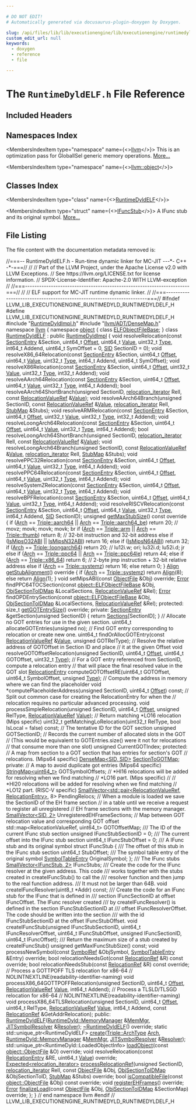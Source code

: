 ```yaml
---

# DO NOT EDIT!
# Automatically generated via docusaurus-plugin-doxygen by Doxygen.

slug: /api/files/lib/lib/executionengine/lib/executionengine/runtimedyld/runtimedyldelf-h
custom_edit_url: null
keywords:
  - doxygen
  - reference
  - file

---
```





# The `RuntimeDyldELF.h` File Reference

<DoxygenPage pluginConfig={pluginConfig}>



## Included Headers

<IncludesList>
<IncludesListItem
  filePath="RuntimeDyldImpl.h"
  permalink="/docs/api/files/lib/lib/executionengine/lib/executionengine/runtimedyld/runtimedyldimpl-h"
  isLocal="true" />
<IncludesListItem
  filePath="llvm/ADT/DenseMap.h"
  permalink="/docs/api/files/include/include/llvm/include/llvm/adt/densemap-h"
  isLocal="true" />
</IncludesList>

## Namespaces Index

<MembersIndex>

<MembersIndexItem
  type="namespace"
  name={<><a href="/docs/api/namespaces/llvm">llvm</a></>}>
This is an optimization pass for GlobalISel generic memory operations. <a href="/docs/api/namespaces/llvm/#details">More...</a>
</MembersIndexItem>

<MembersIndexItem
  type="namespace"
  name={<><a href="/docs/api/namespaces/llvm/object">llvm::object</a></>}>
</MembersIndexItem>

</MembersIndex>

## Classes Index

<MembersIndex>

<MembersIndexItem
  type="class"
  name={<><a href="/docs/api/classes/llvm/runtimedyldelf">RuntimeDyldELF</a></>}>
</MembersIndexItem>

<MembersIndexItem
  type="struct"
  name={<><a href="/docs/api/structs/llvm/runtimedyldelf/ifuncstub">IFuncStub</a></>}>
A IFunc stub and its original symbol. <a href="/docs/api/structs/llvm/runtimedyldelf/ifuncstub/#details">More...</a>
</MembersIndexItem>

</MembersIndex>


## File Listing

The file content with the documentation metadata removed is:

<ProgramListing>

<Link id="l00001" /><CodeLine lineNumber="1"><Highlight kind="comment">//===-- RuntimeDyldELF.h - Run-time dynamic linker for MC-JIT ---&#42;- C++ -&#42;-===//</Highlight><Highlight kind="normal"></Highlight></CodeLine>
<Link id="l00002" /><CodeLine lineNumber="2"><Highlight kind="normal"></Highlight><Highlight kind="comment">//</Highlight><Highlight kind="normal"></Highlight></CodeLine>
<Link id="l00003" /><CodeLine lineNumber="3"><Highlight kind="normal"></Highlight><Highlight kind="comment">// Part of the LLVM Project, under the Apache License v2.0 with LLVM Exceptions.</Highlight><Highlight kind="normal"></Highlight></CodeLine>
<Link id="l00004" /><CodeLine lineNumber="4"><Highlight kind="normal"></Highlight><Highlight kind="comment">// See https://llvm.org/LICENSE.txt for license information.</Highlight><Highlight kind="normal"></Highlight></CodeLine>
<Link id="l00005" /><CodeLine lineNumber="5"><Highlight kind="normal"></Highlight><Highlight kind="comment">// SPDX-License-Identifier: Apache-2.0 WITH LLVM-exception</Highlight><Highlight kind="normal"></Highlight></CodeLine>
<Link id="l00006" /><CodeLine lineNumber="6"><Highlight kind="normal"></Highlight><Highlight kind="comment">//</Highlight><Highlight kind="normal"></Highlight></CodeLine>
<Link id="l00007" /><CodeLine lineNumber="7"><Highlight kind="normal"></Highlight><Highlight kind="comment">//===----------------------------------------------------------------------===//</Highlight><Highlight kind="normal"></Highlight></CodeLine>
<Link id="l00008" /><CodeLine lineNumber="8"><Highlight kind="normal"></Highlight><Highlight kind="comment">//</Highlight><Highlight kind="normal"></Highlight></CodeLine>
<Link id="l00009" /><CodeLine lineNumber="9"><Highlight kind="normal"></Highlight><Highlight kind="comment">// ELF support for MC-JIT runtime dynamic linker.</Highlight><Highlight kind="normal"></Highlight></CodeLine>
<Link id="l00010" /><CodeLine lineNumber="10"><Highlight kind="normal"></Highlight><Highlight kind="comment">//</Highlight><Highlight kind="normal"></Highlight></CodeLine>
<Link id="l00011" /><CodeLine lineNumber="11"><Highlight kind="normal"></Highlight><Highlight kind="comment">//===----------------------------------------------------------------------===//</Highlight><Highlight kind="normal"></Highlight></CodeLine>
<Link id="l00012" /><CodeLine lineNumber="12"><Highlight kind="normal"></Highlight></CodeLine>
<Link id="l00013" /><CodeLine lineNumber="13"><Highlight kind="normal"></Highlight><Highlight kind="preprocessor">#ifndef LLVM&#95;LIB&#95;EXECUTIONENGINE&#95;RUNTIMEDYLD&#95;RUNTIMEDYLDELF&#95;H</Highlight><Highlight kind="normal"></Highlight></CodeLine>
<Link id="l00014" /><CodeLine lineNumber="14"><Highlight kind="normal"></Highlight><Highlight kind="preprocessor">#define LLVM&#95;LIB&#95;EXECUTIONENGINE&#95;RUNTIMEDYLD&#95;RUNTIMEDYLDELF&#95;H</Highlight><Highlight kind="normal"></Highlight></CodeLine>
<Link id="l00015" /><CodeLine lineNumber="15"><Highlight kind="normal"></Highlight></CodeLine>
<Link id="l00016" /><CodeLine lineNumber="16"><Highlight kind="normal"></Highlight><Highlight kind="preprocessor">#include &quot;<a href="/docs/api/files/lib/lib/executionengine/lib/executionengine/runtimedyld/runtimedyldimpl-h">RuntimeDyldImpl.h</a>&quot;</Highlight><Highlight kind="normal"></Highlight></CodeLine>
<Link id="l00017" /><CodeLine lineNumber="17"><Highlight kind="normal"></Highlight><Highlight kind="preprocessor">#include &quot;<a href="/docs/api/files/include/include/llvm/include/llvm/adt/densemap-h">llvm/ADT/DenseMap.h</a>&quot;</Highlight><Highlight kind="normal"></Highlight></CodeLine>
<Link id="l00018" /><CodeLine lineNumber="18"><Highlight kind="normal"></Highlight></CodeLine>
<Link id="l00019" /><CodeLine lineNumber="19"><Highlight kind="normal"></Highlight><Highlight kind="keyword">namespace </Highlight><Highlight kind="normal"><a href="/docs/api/namespaces/llvm">llvm</a> &#123;</Highlight></CodeLine>
<Link id="l00020" /><CodeLine lineNumber="20"><Highlight kind="normal"></Highlight><Highlight kind="keyword">namespace </Highlight><Highlight kind="normal"><a href="/docs/api/namespaces/llvm/object">object</a> &#123;</Highlight></CodeLine>
<Link id="l00021" /><CodeLine lineNumber="21"><Highlight kind="normal"></Highlight><Highlight kind="keyword">class </Highlight><Highlight kind="normal"><a href="/docs/api/classes/llvm/object/elfobjectfilebase">ELFObjectFileBase</a>;</Highlight></CodeLine>
<Link id="l00022" /><CodeLine lineNumber="22"><Highlight kind="normal">&#125;</Highlight></CodeLine>
<Link id="l00023" /><CodeLine lineNumber="23"><Highlight kind="normal"></Highlight></CodeLine>
<Link id="l00024" /><CodeLine lineNumber="24" lineLink="/docs/api/classes/llvm/runtimedyldelf"><Highlight kind="normal"></Highlight><Highlight kind="keyword">class </Highlight><Highlight kind="normal"><a href="/docs/api/classes/llvm/runtimedyldelf/#acff5ec4cbde9c943ffd383afdf1e0bb1">RuntimeDyldELF</a> : </Highlight><Highlight kind="keyword">public</Highlight><Highlight kind="normal"> <a href="/docs/api/classes/llvm/runtimedyldimpl/#a369fb04a71a831101a7bdfa873cb33d0">RuntimeDyldImpl</a> &#123;</Highlight></CodeLine>
<Link id="l00025" /><CodeLine lineNumber="25"><Highlight kind="normal"></Highlight></CodeLine>
<Link id="l00026" /><CodeLine lineNumber="26"><Highlight kind="normal">  </Highlight><Highlight kind="keywordtype">void</Highlight><Highlight kind="normal"> resolveRelocation(</Highlight><Highlight kind="keyword">const</Highlight><Highlight kind="normal"> <a href="/docs/api/classes/llvm/sectionentry">SectionEntry</a> &amp;Section, uint64&#95;t <a href="/docs/api/namespaces/llvm/#a05f5b9a11bdcc5feba62899f95dcf878a3134224cba2545bc57954d3b072aebb4">Offset</a>,</Highlight></CodeLine>
<Link id="l00027" /><CodeLine lineNumber="27"><Highlight kind="normal">                         uint64&#95;t <a href="/docs/api/classes/llvm/value">Value</a>, uint32&#95;t <a href="/docs/api/classes/llvm/type">Type</a>, int64&#95;t Addend,</Highlight></CodeLine>
<Link id="l00028" /><CodeLine lineNumber="28"><Highlight kind="normal">                         uint64&#95;t SymOffset = 0, <a href="/docs/api/classes/llvm/runtimedyldimpl/#a8ad6e355243eab1c1a3993f9bda8b2d1">SID</a> SectionID = 0);</Highlight></CodeLine>
<Link id="l00029" /><CodeLine lineNumber="29"><Highlight kind="normal"></Highlight></CodeLine>
<Link id="l00030" /><CodeLine lineNumber="30"><Highlight kind="normal">  </Highlight><Highlight kind="keywordtype">void</Highlight><Highlight kind="normal"> resolveX86&#95;64Relocation(</Highlight><Highlight kind="keyword">const</Highlight><Highlight kind="normal"> <a href="/docs/api/classes/llvm/sectionentry">SectionEntry</a> &amp;Section, uint64&#95;t <a href="/docs/api/namespaces/llvm/#a05f5b9a11bdcc5feba62899f95dcf878a3134224cba2545bc57954d3b072aebb4">Offset</a>,</Highlight></CodeLine>
<Link id="l00031" /><CodeLine lineNumber="31"><Highlight kind="normal">                               uint64&#95;t <a href="/docs/api/classes/llvm/value">Value</a>, uint32&#95;t <a href="/docs/api/classes/llvm/type">Type</a>, int64&#95;t Addend,</Highlight></CodeLine>
<Link id="l00032" /><CodeLine lineNumber="32"><Highlight kind="normal">                               uint64&#95;t SymOffset);</Highlight></CodeLine>
<Link id="l00033" /><CodeLine lineNumber="33"><Highlight kind="normal"></Highlight></CodeLine>
<Link id="l00034" /><CodeLine lineNumber="34"><Highlight kind="normal">  </Highlight><Highlight kind="keywordtype">void</Highlight><Highlight kind="normal"> resolveX86Relocation(</Highlight><Highlight kind="keyword">const</Highlight><Highlight kind="normal"> <a href="/docs/api/classes/llvm/sectionentry">SectionEntry</a> &amp;Section, uint64&#95;t <a href="/docs/api/namespaces/llvm/#a05f5b9a11bdcc5feba62899f95dcf878a3134224cba2545bc57954d3b072aebb4">Offset</a>,</Highlight></CodeLine>
<Link id="l00035" /><CodeLine lineNumber="35"><Highlight kind="normal">                            uint32&#95;t <a href="/docs/api/classes/llvm/value">Value</a>, uint32&#95;t <a href="/docs/api/classes/llvm/type">Type</a>, int32&#95;t Addend);</Highlight></CodeLine>
<Link id="l00036" /><CodeLine lineNumber="36"><Highlight kind="normal"></Highlight></CodeLine>
<Link id="l00037" /><CodeLine lineNumber="37"><Highlight kind="normal">  </Highlight><Highlight kind="keywordtype">void</Highlight><Highlight kind="normal"> resolveAArch64Relocation(</Highlight><Highlight kind="keyword">const</Highlight><Highlight kind="normal"> <a href="/docs/api/classes/llvm/sectionentry">SectionEntry</a> &amp;Section, uint64&#95;t <a href="/docs/api/namespaces/llvm/#a05f5b9a11bdcc5feba62899f95dcf878a3134224cba2545bc57954d3b072aebb4">Offset</a>,</Highlight></CodeLine>
<Link id="l00038" /><CodeLine lineNumber="38"><Highlight kind="normal">                                uint64&#95;t <a href="/docs/api/classes/llvm/value">Value</a>, uint32&#95;t <a href="/docs/api/classes/llvm/type">Type</a>, int64&#95;t Addend);</Highlight></CodeLine>
<Link id="l00039" /><CodeLine lineNumber="39"><Highlight kind="normal"></Highlight></CodeLine>
<Link id="l00040" /><CodeLine lineNumber="40"><Highlight kind="normal">  </Highlight><Highlight kind="keywordtype">bool</Highlight><Highlight kind="normal"> resolveAArch64ShortBranch(</Highlight><Highlight kind="keywordtype">unsigned</Highlight><Highlight kind="normal"> SectionID, <a href="/docs/api/namespaces/llvm/object/#acc360db994cbcc482937196bf406df98">relocation&#95;iterator</a> RelI,</Highlight></CodeLine>
<Link id="l00041" /><CodeLine lineNumber="41"><Highlight kind="normal">                                 </Highlight><Highlight kind="keyword">const</Highlight><Highlight kind="normal"> <a href="/docs/api/classes/llvm/relocationvalueref">RelocationValueRef</a> &amp;<a href="/docs/api/classes/llvm/value">Value</a>);</Highlight></CodeLine>
<Link id="l00042" /><CodeLine lineNumber="42"><Highlight kind="normal"></Highlight></CodeLine>
<Link id="l00043" /><CodeLine lineNumber="43"><Highlight kind="normal">  </Highlight><Highlight kind="keywordtype">void</Highlight><Highlight kind="normal"> resolveAArch64Branch(</Highlight><Highlight kind="keywordtype">unsigned</Highlight><Highlight kind="normal"> SectionID, </Highlight><Highlight kind="keyword">const</Highlight><Highlight kind="normal"> <a href="/docs/api/classes/llvm/relocationvalueref">RelocationValueRef</a> &amp;<a href="/docs/api/classes/llvm/value">Value</a>,</Highlight></CodeLine>
<Link id="l00044" /><CodeLine lineNumber="44"><Highlight kind="normal">                            <a href="/docs/api/namespaces/llvm/object/#acc360db994cbcc482937196bf406df98">relocation&#95;iterator</a> RelI, <a href="/docs/api/classes/llvm/runtimedyldimpl/#a45d3097b94f4f98303ae36e6c6b7eee6">StubMap</a> &amp;Stubs);</Highlight></CodeLine>
<Link id="l00045" /><CodeLine lineNumber="45"><Highlight kind="normal"></Highlight></CodeLine>
<Link id="l00046" /><CodeLine lineNumber="46"><Highlight kind="normal">  </Highlight><Highlight kind="keywordtype">void</Highlight><Highlight kind="normal"> resolveARMRelocation(</Highlight><Highlight kind="keyword">const</Highlight><Highlight kind="normal"> <a href="/docs/api/classes/llvm/sectionentry">SectionEntry</a> &amp;Section, uint64&#95;t <a href="/docs/api/namespaces/llvm/#a05f5b9a11bdcc5feba62899f95dcf878a3134224cba2545bc57954d3b072aebb4">Offset</a>,</Highlight></CodeLine>
<Link id="l00047" /><CodeLine lineNumber="47"><Highlight kind="normal">                            uint32&#95;t <a href="/docs/api/classes/llvm/value">Value</a>, uint32&#95;t <a href="/docs/api/classes/llvm/type">Type</a>, int32&#95;t Addend);</Highlight></CodeLine>
<Link id="l00048" /><CodeLine lineNumber="48"><Highlight kind="normal"></Highlight></CodeLine>
<Link id="l00049" /><CodeLine lineNumber="49"><Highlight kind="normal">  </Highlight><Highlight kind="keywordtype">void</Highlight><Highlight kind="normal"> resolveLoongArch64Relocation(</Highlight><Highlight kind="keyword">const</Highlight><Highlight kind="normal"> <a href="/docs/api/classes/llvm/sectionentry">SectionEntry</a> &amp;Section,</Highlight></CodeLine>
<Link id="l00050" /><CodeLine lineNumber="50"><Highlight kind="normal">                                    uint64&#95;t <a href="/docs/api/namespaces/llvm/#a05f5b9a11bdcc5feba62899f95dcf878a3134224cba2545bc57954d3b072aebb4">Offset</a>, uint64&#95;t <a href="/docs/api/classes/llvm/value">Value</a>,</Highlight></CodeLine>
<Link id="l00051" /><CodeLine lineNumber="51"><Highlight kind="normal">                                    uint32&#95;t <a href="/docs/api/classes/llvm/type">Type</a>, int64&#95;t Addend);</Highlight></CodeLine>
<Link id="l00052" /><CodeLine lineNumber="52"><Highlight kind="normal"></Highlight></CodeLine>
<Link id="l00053" /><CodeLine lineNumber="53"><Highlight kind="normal">  </Highlight><Highlight kind="keywordtype">bool</Highlight><Highlight kind="normal"> resolveLoongArch64ShortBranch(</Highlight><Highlight kind="keywordtype">unsigned</Highlight><Highlight kind="normal"> SectionID,</Highlight></CodeLine>
<Link id="l00054" /><CodeLine lineNumber="54"><Highlight kind="normal">                                     <a href="/docs/api/namespaces/llvm/object/#acc360db994cbcc482937196bf406df98">relocation&#95;iterator</a> RelI,</Highlight></CodeLine>
<Link id="l00055" /><CodeLine lineNumber="55"><Highlight kind="normal">                                     </Highlight><Highlight kind="keyword">const</Highlight><Highlight kind="normal"> <a href="/docs/api/classes/llvm/relocationvalueref">RelocationValueRef</a> &amp;<a href="/docs/api/classes/llvm/value">Value</a>);</Highlight></CodeLine>
<Link id="l00056" /><CodeLine lineNumber="56"><Highlight kind="normal"></Highlight></CodeLine>
<Link id="l00057" /><CodeLine lineNumber="57"><Highlight kind="normal">  </Highlight><Highlight kind="keywordtype">void</Highlight><Highlight kind="normal"> resolveLoongArch64Branch(</Highlight><Highlight kind="keywordtype">unsigned</Highlight><Highlight kind="normal"> SectionID,</Highlight></CodeLine>
<Link id="l00058" /><CodeLine lineNumber="58"><Highlight kind="normal">                                </Highlight><Highlight kind="keyword">const</Highlight><Highlight kind="normal"> <a href="/docs/api/classes/llvm/relocationvalueref">RelocationValueRef</a> &amp;<a href="/docs/api/classes/llvm/value">Value</a>,</Highlight></CodeLine>
<Link id="l00059" /><CodeLine lineNumber="59"><Highlight kind="normal">                                <a href="/docs/api/namespaces/llvm/object/#acc360db994cbcc482937196bf406df98">relocation&#95;iterator</a> RelI, <a href="/docs/api/classes/llvm/runtimedyldimpl/#a45d3097b94f4f98303ae36e6c6b7eee6">StubMap</a> &amp;Stubs);</Highlight></CodeLine>
<Link id="l00060" /><CodeLine lineNumber="60"><Highlight kind="normal"></Highlight></CodeLine>
<Link id="l00061" /><CodeLine lineNumber="61"><Highlight kind="normal">  </Highlight><Highlight kind="keywordtype">void</Highlight><Highlight kind="normal"> resolvePPC32Relocation(</Highlight><Highlight kind="keyword">const</Highlight><Highlight kind="normal"> <a href="/docs/api/classes/llvm/sectionentry">SectionEntry</a> &amp;Section, uint64&#95;t <a href="/docs/api/namespaces/llvm/#a05f5b9a11bdcc5feba62899f95dcf878a3134224cba2545bc57954d3b072aebb4">Offset</a>,</Highlight></CodeLine>
<Link id="l00062" /><CodeLine lineNumber="62"><Highlight kind="normal">                              uint64&#95;t <a href="/docs/api/classes/llvm/value">Value</a>, uint32&#95;t <a href="/docs/api/classes/llvm/type">Type</a>, int64&#95;t Addend);</Highlight></CodeLine>
<Link id="l00063" /><CodeLine lineNumber="63"><Highlight kind="normal"></Highlight></CodeLine>
<Link id="l00064" /><CodeLine lineNumber="64"><Highlight kind="normal">  </Highlight><Highlight kind="keywordtype">void</Highlight><Highlight kind="normal"> resolvePPC64Relocation(</Highlight><Highlight kind="keyword">const</Highlight><Highlight kind="normal"> <a href="/docs/api/classes/llvm/sectionentry">SectionEntry</a> &amp;Section, uint64&#95;t <a href="/docs/api/namespaces/llvm/#a05f5b9a11bdcc5feba62899f95dcf878a3134224cba2545bc57954d3b072aebb4">Offset</a>,</Highlight></CodeLine>
<Link id="l00065" /><CodeLine lineNumber="65"><Highlight kind="normal">                              uint64&#95;t <a href="/docs/api/classes/llvm/value">Value</a>, uint32&#95;t <a href="/docs/api/classes/llvm/type">Type</a>, int64&#95;t Addend);</Highlight></CodeLine>
<Link id="l00066" /><CodeLine lineNumber="66"><Highlight kind="normal"></Highlight></CodeLine>
<Link id="l00067" /><CodeLine lineNumber="67"><Highlight kind="normal">  </Highlight><Highlight kind="keywordtype">void</Highlight><Highlight kind="normal"> resolveSystemZRelocation(</Highlight><Highlight kind="keyword">const</Highlight><Highlight kind="normal"> <a href="/docs/api/classes/llvm/sectionentry">SectionEntry</a> &amp;Section, uint64&#95;t <a href="/docs/api/namespaces/llvm/#a05f5b9a11bdcc5feba62899f95dcf878a3134224cba2545bc57954d3b072aebb4">Offset</a>,</Highlight></CodeLine>
<Link id="l00068" /><CodeLine lineNumber="68"><Highlight kind="normal">                                uint64&#95;t <a href="/docs/api/classes/llvm/value">Value</a>, uint32&#95;t <a href="/docs/api/classes/llvm/type">Type</a>, int64&#95;t Addend);</Highlight></CodeLine>
<Link id="l00069" /><CodeLine lineNumber="69"><Highlight kind="normal"></Highlight></CodeLine>
<Link id="l00070" /><CodeLine lineNumber="70"><Highlight kind="normal">  </Highlight><Highlight kind="keywordtype">void</Highlight><Highlight kind="normal"> resolveBPFRelocation(</Highlight><Highlight kind="keyword">const</Highlight><Highlight kind="normal"> <a href="/docs/api/classes/llvm/sectionentry">SectionEntry</a> &amp;Section, uint64&#95;t <a href="/docs/api/namespaces/llvm/#a05f5b9a11bdcc5feba62899f95dcf878a3134224cba2545bc57954d3b072aebb4">Offset</a>,</Highlight></CodeLine>
<Link id="l00071" /><CodeLine lineNumber="71"><Highlight kind="normal">                            uint64&#95;t <a href="/docs/api/classes/llvm/value">Value</a>, uint32&#95;t <a href="/docs/api/classes/llvm/type">Type</a>, int64&#95;t Addend);</Highlight></CodeLine>
<Link id="l00072" /><CodeLine lineNumber="72"><Highlight kind="normal"></Highlight></CodeLine>
<Link id="l00073" /><CodeLine lineNumber="73"><Highlight kind="normal">  </Highlight><Highlight kind="keywordtype">void</Highlight><Highlight kind="normal"> resolveRISCVRelocation(</Highlight><Highlight kind="keyword">const</Highlight><Highlight kind="normal"> <a href="/docs/api/classes/llvm/sectionentry">SectionEntry</a> &amp;Section, uint64&#95;t <a href="/docs/api/namespaces/llvm/#a05f5b9a11bdcc5feba62899f95dcf878a3134224cba2545bc57954d3b072aebb4">Offset</a>,</Highlight></CodeLine>
<Link id="l00074" /><CodeLine lineNumber="74"><Highlight kind="normal">                              uint64&#95;t <a href="/docs/api/classes/llvm/value">Value</a>, uint32&#95;t <a href="/docs/api/classes/llvm/type">Type</a>, int64&#95;t Addend,</Highlight></CodeLine>
<Link id="l00075" /><CodeLine lineNumber="75"><Highlight kind="normal">                              <a href="/docs/api/classes/llvm/runtimedyldimpl/#a8ad6e355243eab1c1a3993f9bda8b2d1">SID</a> SectionID);</Highlight></CodeLine>
<Link id="l00076" /><CodeLine lineNumber="76"><Highlight kind="normal"></Highlight></CodeLine>
<Link id="l00077" /><CodeLine lineNumber="77"><Highlight kind="normal">  </Highlight><Highlight kind="keywordtype">unsigned</Highlight><Highlight kind="normal"> <a href="/docs/api/classes/llvm/runtimedyldimpl/#ae7343d4154aa28a8bc872b1de1e40df4">getMaxStubSize</a>()</Highlight><Highlight kind="keyword"> const override </Highlight><Highlight kind="normal">&#123;</Highlight></CodeLine>
<Link id="l00078" /><CodeLine lineNumber="78"><Highlight kind="normal">    </Highlight><Highlight kind="keywordflow">if</Highlight><Highlight kind="normal"> (<a href="/docs/api/classes/llvm/runtimedyldimpl/#aab98755e5bcb6af82707f749aab3c474">Arch</a> == <a href="/docs/api/classes/llvm/triple/#a547abd13f7a3c063aa72c8192a868154aee7bfdb86a0614afb9b44615e3e652d3">Triple::aarch64</a> || <a href="/docs/api/classes/llvm/runtimedyldimpl/#aab98755e5bcb6af82707f749aab3c474">Arch</a> == <a href="/docs/api/classes/llvm/triple/#a547abd13f7a3c063aa72c8192a868154a6d5df0cfd7a0b0c0854555554396efd9">Triple::aarch64&#95;be</a>)</Highlight></CodeLine>
<Link id="l00079" /><CodeLine lineNumber="79"><Highlight kind="normal">      </Highlight><Highlight kind="keywordflow">return</Highlight><Highlight kind="normal"> 20; </Highlight><Highlight kind="comment">// movz; movk; movk; movk; br</Highlight><Highlight kind="normal"></Highlight></CodeLine>
<Link id="l00080" /><CodeLine lineNumber="80"><Highlight kind="normal">    </Highlight><Highlight kind="keywordflow">if</Highlight><Highlight kind="normal"> (<a href="/docs/api/classes/llvm/runtimedyldimpl/#aab98755e5bcb6af82707f749aab3c474">Arch</a> == <a href="/docs/api/classes/llvm/triple/#a547abd13f7a3c063aa72c8192a868154a8b312a985e2504366d24a2200faf37ff">Triple::arm</a> || <a href="/docs/api/classes/llvm/runtimedyldimpl/#aab98755e5bcb6af82707f749aab3c474">Arch</a> == <a href="/docs/api/classes/llvm/triple/#a547abd13f7a3c063aa72c8192a868154ab456eadbc2378864e9aa9e2a545a1e65">Triple::thumb</a>)</Highlight></CodeLine>
<Link id="l00081" /><CodeLine lineNumber="81"><Highlight kind="normal">      </Highlight><Highlight kind="keywordflow">return</Highlight><Highlight kind="normal"> 8; </Highlight><Highlight kind="comment">// 32-bit instruction and 32-bit address</Highlight><Highlight kind="normal"></Highlight></CodeLine>
<Link id="l00082" /><CodeLine lineNumber="82"><Highlight kind="normal">    </Highlight><Highlight kind="keywordflow">else</Highlight><Highlight kind="normal"> </Highlight><Highlight kind="keywordflow">if</Highlight><Highlight kind="normal"> (<a href="/docs/api/classes/llvm/runtimedyldimpl/#aa431374d08ab68077b4ba96efe411c72">IsMipsO32ABI</a> || <a href="/docs/api/classes/llvm/runtimedyldimpl/#a940c75979815d8de459e2791701e4853">IsMipsN32ABI</a>)</Highlight></CodeLine>
<Link id="l00083" /><CodeLine lineNumber="83"><Highlight kind="normal">      </Highlight><Highlight kind="keywordflow">return</Highlight><Highlight kind="normal"> 16;</Highlight></CodeLine>
<Link id="l00084" /><CodeLine lineNumber="84"><Highlight kind="normal">    </Highlight><Highlight kind="keywordflow">else</Highlight><Highlight kind="normal"> </Highlight><Highlight kind="keywordflow">if</Highlight><Highlight kind="normal"> (<a href="/docs/api/classes/llvm/runtimedyldimpl/#a3cd00aae21297a0a228ef733b6b47ba4">IsMipsN64ABI</a>)</Highlight></CodeLine>
<Link id="l00085" /><CodeLine lineNumber="85"><Highlight kind="normal">      </Highlight><Highlight kind="keywordflow">return</Highlight><Highlight kind="normal"> 32;</Highlight></CodeLine>
<Link id="l00086" /><CodeLine lineNumber="86"><Highlight kind="normal">    </Highlight><Highlight kind="keywordflow">if</Highlight><Highlight kind="normal"> (<a href="/docs/api/classes/llvm/runtimedyldimpl/#aab98755e5bcb6af82707f749aab3c474">Arch</a> == <a href="/docs/api/classes/llvm/triple/#a547abd13f7a3c063aa72c8192a868154a7e69e3edde4260406241be26e08fbd7c">Triple::loongarch64</a>)</Highlight></CodeLine>
<Link id="l00087" /><CodeLine lineNumber="87"><Highlight kind="normal">      </Highlight><Highlight kind="keywordflow">return</Highlight><Highlight kind="normal"> 20; </Highlight><Highlight kind="comment">// lu12i.w; ori; lu32i.d; lu52i.d; jr</Highlight><Highlight kind="normal"></Highlight></CodeLine>
<Link id="l00088" /><CodeLine lineNumber="88"><Highlight kind="normal">    </Highlight><Highlight kind="keywordflow">else</Highlight><Highlight kind="normal"> </Highlight><Highlight kind="keywordflow">if</Highlight><Highlight kind="normal"> (<a href="/docs/api/classes/llvm/runtimedyldimpl/#aab98755e5bcb6af82707f749aab3c474">Arch</a> == <a href="/docs/api/classes/llvm/triple/#a547abd13f7a3c063aa72c8192a868154aab15cb6de66f724829436a3466411993">Triple::ppc64</a> || <a href="/docs/api/classes/llvm/runtimedyldimpl/#aab98755e5bcb6af82707f749aab3c474">Arch</a> == <a href="/docs/api/classes/llvm/triple/#a547abd13f7a3c063aa72c8192a868154a4c6fec6469969e44d4af328ef7782c46">Triple::ppc64le</a>)</Highlight></CodeLine>
<Link id="l00089" /><CodeLine lineNumber="89"><Highlight kind="normal">      </Highlight><Highlight kind="keywordflow">return</Highlight><Highlight kind="normal"> 44;</Highlight></CodeLine>
<Link id="l00090" /><CodeLine lineNumber="90"><Highlight kind="normal">    </Highlight><Highlight kind="keywordflow">else</Highlight><Highlight kind="normal"> </Highlight><Highlight kind="keywordflow">if</Highlight><Highlight kind="normal"> (<a href="/docs/api/classes/llvm/runtimedyldimpl/#aab98755e5bcb6af82707f749aab3c474">Arch</a> == <a href="/docs/api/classes/llvm/triple/#a547abd13f7a3c063aa72c8192a868154a13d8ce5e71051718a537277c6a594062">Triple::x86&#95;64</a>)</Highlight></CodeLine>
<Link id="l00091" /><CodeLine lineNumber="91"><Highlight kind="normal">      </Highlight><Highlight kind="keywordflow">return</Highlight><Highlight kind="normal"> 6; </Highlight><Highlight kind="comment">// 2-byte jmp instruction + 32-bit relative address</Highlight><Highlight kind="normal"></Highlight></CodeLine>
<Link id="l00092" /><CodeLine lineNumber="92"><Highlight kind="normal">    </Highlight><Highlight kind="keywordflow">else</Highlight><Highlight kind="normal"> </Highlight><Highlight kind="keywordflow">if</Highlight><Highlight kind="normal"> (<a href="/docs/api/classes/llvm/runtimedyldimpl/#aab98755e5bcb6af82707f749aab3c474">Arch</a> == <a href="/docs/api/classes/llvm/triple/#a547abd13f7a3c063aa72c8192a868154af0a491fddfa0a73d2b9074b587ca337f">Triple::systemz</a>)</Highlight></CodeLine>
<Link id="l00093" /><CodeLine lineNumber="93"><Highlight kind="normal">      </Highlight><Highlight kind="keywordflow">return</Highlight><Highlight kind="normal"> 16;</Highlight></CodeLine>
<Link id="l00094" /><CodeLine lineNumber="94"><Highlight kind="normal">    </Highlight><Highlight kind="keywordflow">else</Highlight><Highlight kind="normal"></Highlight></CodeLine>
<Link id="l00095" /><CodeLine lineNumber="95"><Highlight kind="normal">      </Highlight><Highlight kind="keywordflow">return</Highlight><Highlight kind="normal"> 0;</Highlight></CodeLine>
<Link id="l00096" /><CodeLine lineNumber="96"><Highlight kind="normal">  &#125;</Highlight></CodeLine>
<Link id="l00097" /><CodeLine lineNumber="97"><Highlight kind="normal"></Highlight></CodeLine>
<Link id="l00098" /><CodeLine lineNumber="98"><Highlight kind="normal">  <a href="/docs/api/structs/llvm/align">Align</a> <a href="/docs/api/classes/llvm/runtimedyldimpl/#a267138a4cf518ebb229b7c0d59629b66">getStubAlignment</a>()</Highlight><Highlight kind="keyword"> override </Highlight><Highlight kind="normal">&#123;</Highlight></CodeLine>
<Link id="l00099" /><CodeLine lineNumber="99"><Highlight kind="normal">    </Highlight><Highlight kind="keywordflow">if</Highlight><Highlight kind="normal"> (<a href="/docs/api/classes/llvm/runtimedyldimpl/#aab98755e5bcb6af82707f749aab3c474">Arch</a> == <a href="/docs/api/classes/llvm/triple/#a547abd13f7a3c063aa72c8192a868154af0a491fddfa0a73d2b9074b587ca337f">Triple::systemz</a>)</Highlight></CodeLine>
<Link id="l00100" /><CodeLine lineNumber="100"><Highlight kind="normal">      </Highlight><Highlight kind="keywordflow">return</Highlight><Highlight kind="normal"> <a href="/docs/api/structs/llvm/align">Align</a>(8);</Highlight></CodeLine>
<Link id="l00101" /><CodeLine lineNumber="101"><Highlight kind="normal">    </Highlight><Highlight kind="keywordflow">else</Highlight><Highlight kind="normal"></Highlight></CodeLine>
<Link id="l00102" /><CodeLine lineNumber="102"><Highlight kind="normal">      </Highlight><Highlight kind="keywordflow">return</Highlight><Highlight kind="normal"> <a href="/docs/api/structs/llvm/align">Align</a>(1);</Highlight></CodeLine>
<Link id="l00103" /><CodeLine lineNumber="103"><Highlight kind="normal">  &#125;</Highlight></CodeLine>
<Link id="l00104" /><CodeLine lineNumber="104"><Highlight kind="normal"></Highlight></CodeLine>
<Link id="l00105" /><CodeLine lineNumber="105"><Highlight kind="normal">  </Highlight><Highlight kind="keywordtype">void</Highlight><Highlight kind="normal"> setMipsABI(</Highlight><Highlight kind="keyword">const</Highlight><Highlight kind="normal"> <a href="/docs/api/classes/llvm/object/objectfile">ObjectFile</a> &amp;Obj) </Highlight><Highlight kind="keyword">override</Highlight><Highlight kind="normal">;</Highlight></CodeLine>
<Link id="l00106" /><CodeLine lineNumber="106"><Highlight kind="normal"></Highlight></CodeLine>
<Link id="l00107" /><CodeLine lineNumber="107"><Highlight kind="normal">  <a href="/docs/api/classes/llvm/error">Error</a> findPPC64TOCSection(</Highlight><Highlight kind="keyword">const</Highlight><Highlight kind="normal"> <a href="/docs/api/classes/llvm/object/elfobjectfilebase">object::ELFObjectFileBase</a> &amp;Obj,</Highlight></CodeLine>
<Link id="l00108" /><CodeLine lineNumber="108"><Highlight kind="normal">                            <a href="/docs/api/classes/llvm/runtimedyldimpl/#a22b1a24bb422a0f0896dd84dff7933e2">ObjSectionToIDMap</a> &amp;LocalSections,</Highlight></CodeLine>
<Link id="l00109" /><CodeLine lineNumber="109"><Highlight kind="normal">                            <a href="/docs/api/classes/llvm/relocationvalueref">RelocationValueRef</a> &amp;Rel);</Highlight></CodeLine>
<Link id="l00110" /><CodeLine lineNumber="110"><Highlight kind="normal">  <a href="/docs/api/classes/llvm/error">Error</a> findOPDEntrySection(</Highlight><Highlight kind="keyword">const</Highlight><Highlight kind="normal"> <a href="/docs/api/classes/llvm/object/elfobjectfilebase">object::ELFObjectFileBase</a> &amp;Obj,</Highlight></CodeLine>
<Link id="l00111" /><CodeLine lineNumber="111"><Highlight kind="normal">                            <a href="/docs/api/classes/llvm/runtimedyldimpl/#a22b1a24bb422a0f0896dd84dff7933e2">ObjSectionToIDMap</a> &amp;LocalSections,</Highlight></CodeLine>
<Link id="l00112" /><CodeLine lineNumber="112"><Highlight kind="normal">                            <a href="/docs/api/classes/llvm/relocationvalueref">RelocationValueRef</a> &amp;Rel);</Highlight></CodeLine>
<Link id="l00113" /><CodeLine lineNumber="113"><Highlight kind="normal"></Highlight></CodeLine>
<Link id="l00114" /><CodeLine lineNumber="114"><Highlight kind="normal"></Highlight><Highlight kind="keyword">protected</Highlight><Highlight kind="normal">:</Highlight></CodeLine>
<Link id="l00115" /><CodeLine lineNumber="115"><Highlight kind="normal">  </Highlight><Highlight kind="keywordtype">size&#95;t</Highlight><Highlight kind="normal"> <a href="/docs/api/classes/llvm/runtimedyldelf/#a1881f42b5c49ba8ed8d1056ee2ff90d8">getGOTEntrySize</a>() </Highlight><Highlight kind="keyword">override</Highlight><Highlight kind="normal">;</Highlight></CodeLine>
<Link id="l00116" /><CodeLine lineNumber="116"><Highlight kind="normal"></Highlight></CodeLine>
<Link id="l00117" /><CodeLine lineNumber="117"><Highlight kind="normal"></Highlight><Highlight kind="keyword">private</Highlight><Highlight kind="normal">:</Highlight></CodeLine>
<Link id="l00118" /><CodeLine lineNumber="118"><Highlight kind="normal">  <a href="/docs/api/classes/llvm/sectionentry">SectionEntry</a> &amp;getSection(</Highlight><Highlight kind="keywordtype">unsigned</Highlight><Highlight kind="normal"> SectionID) &#123; </Highlight><Highlight kind="keywordflow">return</Highlight><Highlight kind="normal"> <a href="/docs/api/classes/llvm/runtimedyldimpl/#afce88102ca208741b470edac5342c4b3">Sections</a>&#91;SectionID&#93;; &#125;</Highlight></CodeLine>
<Link id="l00119" /><CodeLine lineNumber="119"><Highlight kind="normal"></Highlight></CodeLine>
<Link id="l00120" /><CodeLine lineNumber="120"><Highlight kind="normal">  </Highlight><Highlight kind="comment">// Allocate no GOT entries for use in the given section.</Highlight><Highlight kind="normal"></Highlight></CodeLine>
<Link id="l00121" /><CodeLine lineNumber="121"><Highlight kind="normal">  uint64&#95;t allocateGOTEntries(</Highlight><Highlight kind="keywordtype">unsigned</Highlight><Highlight kind="normal"> no);</Highlight></CodeLine>
<Link id="l00122" /><CodeLine lineNumber="122"><Highlight kind="normal"></Highlight></CodeLine>
<Link id="l00123" /><CodeLine lineNumber="123"><Highlight kind="normal">  </Highlight><Highlight kind="comment">// Find GOT entry corresponding to relocation or create new one.</Highlight><Highlight kind="normal"></Highlight></CodeLine>
<Link id="l00124" /><CodeLine lineNumber="124"><Highlight kind="normal">  uint64&#95;t findOrAllocGOTEntry(</Highlight><Highlight kind="keyword">const</Highlight><Highlight kind="normal"> <a href="/docs/api/classes/llvm/relocationvalueref">RelocationValueRef</a> &amp;<a href="/docs/api/classes/llvm/value">Value</a>,</Highlight></CodeLine>
<Link id="l00125" /><CodeLine lineNumber="125"><Highlight kind="normal">                               </Highlight><Highlight kind="keywordtype">unsigned</Highlight><Highlight kind="normal"> GOTRelType);</Highlight></CodeLine>
<Link id="l00126" /><CodeLine lineNumber="126"><Highlight kind="normal"></Highlight></CodeLine>
<Link id="l00127" /><CodeLine lineNumber="127"><Highlight kind="normal">  </Highlight><Highlight kind="comment">// Resolve the relative address of GOTOffset in Section ID and place</Highlight><Highlight kind="normal"></Highlight></CodeLine>
<Link id="l00128" /><CodeLine lineNumber="128"><Highlight kind="normal">  </Highlight><Highlight kind="comment">// it at the given Offset</Highlight><Highlight kind="normal"></Highlight></CodeLine>
<Link id="l00129" /><CodeLine lineNumber="129"><Highlight kind="normal">  </Highlight><Highlight kind="keywordtype">void</Highlight><Highlight kind="normal"> resolveGOTOffsetRelocation(</Highlight><Highlight kind="keywordtype">unsigned</Highlight><Highlight kind="normal"> SectionID, uint64&#95;t <a href="/docs/api/namespaces/llvm/#a05f5b9a11bdcc5feba62899f95dcf878a3134224cba2545bc57954d3b072aebb4">Offset</a>,</Highlight></CodeLine>
<Link id="l00130" /><CodeLine lineNumber="130"><Highlight kind="normal">                                  uint64&#95;t GOTOffset, uint32&#95;t <a href="/docs/api/classes/llvm/type">Type</a>);</Highlight></CodeLine>
<Link id="l00131" /><CodeLine lineNumber="131"><Highlight kind="normal"></Highlight></CodeLine>
<Link id="l00132" /><CodeLine lineNumber="132"><Highlight kind="normal">  </Highlight><Highlight kind="comment">// For a GOT entry referenced from SectionID, compute a relocation entry</Highlight><Highlight kind="normal"></Highlight></CodeLine>
<Link id="l00133" /><CodeLine lineNumber="133"><Highlight kind="normal">  </Highlight><Highlight kind="comment">// that will place the final resolved value in the GOT slot</Highlight><Highlight kind="normal"></Highlight></CodeLine>
<Link id="l00134" /><CodeLine lineNumber="134"><Highlight kind="normal">  <a href="/docs/api/classes/llvm/relocationentry">RelocationEntry</a> computeGOTOffsetRE(uint64&#95;t GOTOffset, uint64&#95;t SymbolOffset,</Highlight></CodeLine>
<Link id="l00135" /><CodeLine lineNumber="135"><Highlight kind="normal">                                     </Highlight><Highlight kind="keywordtype">unsigned</Highlight><Highlight kind="normal"> <a href="/docs/api/classes/llvm/type">Type</a>);</Highlight></CodeLine>
<Link id="l00136" /><CodeLine lineNumber="136"><Highlight kind="normal"></Highlight></CodeLine>
<Link id="l00137" /><CodeLine lineNumber="137"><Highlight kind="normal">  </Highlight><Highlight kind="comment">// Compute the address in memory where we can find the placeholder</Highlight><Highlight kind="normal"></Highlight></CodeLine>
<Link id="l00138" /><CodeLine lineNumber="138"><Highlight kind="normal">  </Highlight><Highlight kind="keywordtype">void</Highlight><Highlight kind="normal"> &#42;computePlaceholderAddress(</Highlight><Highlight kind="keywordtype">unsigned</Highlight><Highlight kind="normal"> SectionID, uint64&#95;t <a href="/docs/api/namespaces/llvm/#a05f5b9a11bdcc5feba62899f95dcf878a3134224cba2545bc57954d3b072aebb4">Offset</a>) </Highlight><Highlight kind="keyword">const</Highlight><Highlight kind="normal">;</Highlight></CodeLine>
<Link id="l00139" /><CodeLine lineNumber="139"><Highlight kind="normal"></Highlight></CodeLine>
<Link id="l00140" /><CodeLine lineNumber="140"><Highlight kind="normal">  </Highlight><Highlight kind="comment">// Split out common case for creating the RelocationEntry for when the</Highlight><Highlight kind="normal"></Highlight></CodeLine>
<Link id="l00141" /><CodeLine lineNumber="141"><Highlight kind="normal">  </Highlight><Highlight kind="comment">// relocation requires no particular advanced processing.</Highlight><Highlight kind="normal"></Highlight></CodeLine>
<Link id="l00142" /><CodeLine lineNumber="142"><Highlight kind="normal">  </Highlight><Highlight kind="keywordtype">void</Highlight><Highlight kind="normal"> processSimpleRelocation(</Highlight><Highlight kind="keywordtype">unsigned</Highlight><Highlight kind="normal"> SectionID, uint64&#95;t <a href="/docs/api/namespaces/llvm/#a05f5b9a11bdcc5feba62899f95dcf878a3134224cba2545bc57954d3b072aebb4">Offset</a>, </Highlight><Highlight kind="keywordtype">unsigned</Highlight><Highlight kind="normal"> RelType, <a href="/docs/api/classes/llvm/relocationvalueref">RelocationValueRef</a> <a href="/docs/api/classes/llvm/value">Value</a>);</Highlight></CodeLine>
<Link id="l00143" /><CodeLine lineNumber="143"><Highlight kind="normal"></Highlight></CodeLine>
<Link id="l00144" /><CodeLine lineNumber="144"><Highlight kind="normal">  </Highlight><Highlight kind="comment">// Return matching &#42;LO16 relocation (Mips specific)</Highlight><Highlight kind="normal"></Highlight></CodeLine>
<Link id="l00145" /><CodeLine lineNumber="145"><Highlight kind="normal">  uint32&#95;t getMatchingLoRelocation(uint32&#95;t RelType,</Highlight></CodeLine>
<Link id="l00146" /><CodeLine lineNumber="146"><Highlight kind="normal">                                   </Highlight><Highlight kind="keywordtype">bool</Highlight><Highlight kind="normal"> IsLocal = </Highlight><Highlight kind="keyword">false</Highlight><Highlight kind="normal">) </Highlight><Highlight kind="keyword">const</Highlight><Highlight kind="normal">;</Highlight></CodeLine>
<Link id="l00147" /><CodeLine lineNumber="147"><Highlight kind="normal"></Highlight></CodeLine>
<Link id="l00148" /><CodeLine lineNumber="148"><Highlight kind="normal">  </Highlight><Highlight kind="comment">// The tentative ID for the GOT section</Highlight><Highlight kind="normal"></Highlight></CodeLine>
<Link id="l00149" /><CodeLine lineNumber="149"><Highlight kind="normal">  </Highlight><Highlight kind="keywordtype">unsigned</Highlight><Highlight kind="normal"> GOTSectionID;</Highlight></CodeLine>
<Link id="l00150" /><CodeLine lineNumber="150"><Highlight kind="normal"></Highlight></CodeLine>
<Link id="l00151" /><CodeLine lineNumber="151"><Highlight kind="normal">  </Highlight><Highlight kind="comment">// Records the current number of allocated slots in the GOT</Highlight><Highlight kind="normal"></Highlight></CodeLine>
<Link id="l00152" /><CodeLine lineNumber="152"><Highlight kind="normal">  </Highlight><Highlight kind="comment">// (This would be equivalent to GOTEntries.size() were it not for relocations</Highlight><Highlight kind="normal"></Highlight></CodeLine>
<Link id="l00153" /><CodeLine lineNumber="153"><Highlight kind="normal">  </Highlight><Highlight kind="comment">// that consume more than one slot)</Highlight><Highlight kind="normal"></Highlight></CodeLine>
<Link id="l00154" /><CodeLine lineNumber="154"><Highlight kind="normal">  </Highlight><Highlight kind="keywordtype">unsigned</Highlight><Highlight kind="normal"> CurrentGOTIndex;</Highlight></CodeLine>
<Link id="l00155" /><CodeLine lineNumber="155"><Highlight kind="normal"></Highlight></CodeLine>
<Link id="l00156" /><CodeLine lineNumber="156"><Highlight kind="normal"></Highlight><Highlight kind="keyword">protected</Highlight><Highlight kind="normal">:</Highlight></CodeLine>
<Link id="l00157" /><CodeLine lineNumber="157"><Highlight kind="normal">  </Highlight><Highlight kind="comment">// A map from section to a GOT section that has entries for section&#39;s GOT</Highlight><Highlight kind="normal"></Highlight></CodeLine>
<Link id="l00158" /><CodeLine lineNumber="158"><Highlight kind="normal">  </Highlight><Highlight kind="comment">// relocations. (Mips64 specific)</Highlight><Highlight kind="normal"></Highlight></CodeLine>
<Link id="l00159" /><CodeLine lineNumber="159" lineLink="/docs/api/classes/llvm/runtimedyldelf/#a3bcf96d2eb6e594a4602399e60b8eddb"><Highlight kind="normal">  <a href="/docs/api/classes/llvm/densemap">DenseMap&lt;SID, SID&gt;</a> <a href="/docs/api/classes/llvm/runtimedyldelf/#a3bcf96d2eb6e594a4602399e60b8eddb">SectionToGOTMap</a>;</Highlight></CodeLine>
<Link id="l00160" /><CodeLine lineNumber="160"><Highlight kind="normal"></Highlight></CodeLine>
<Link id="l00161" /><CodeLine lineNumber="161"><Highlight kind="normal"></Highlight><Highlight kind="keyword">private</Highlight><Highlight kind="normal">:</Highlight></CodeLine>
<Link id="l00162" /><CodeLine lineNumber="162"><Highlight kind="normal">  </Highlight><Highlight kind="comment">// A map to avoid duplicate got entries (Mips64 specific)</Highlight><Highlight kind="normal"></Highlight></CodeLine>
<Link id="l00163" /><CodeLine lineNumber="163"><Highlight kind="normal">  <a href="/docs/api/classes/llvm/stringmap">StringMap&lt;uint64&#95;t&gt;</a> GOTSymbolOffsets;</Highlight></CodeLine>
<Link id="l00164" /><CodeLine lineNumber="164"><Highlight kind="normal"></Highlight></CodeLine>
<Link id="l00165" /><CodeLine lineNumber="165"><Highlight kind="normal">  </Highlight><Highlight kind="comment">// &#42;HI16 relocations will be added for resolving when we find matching</Highlight><Highlight kind="normal"></Highlight></CodeLine>
<Link id="l00166" /><CodeLine lineNumber="166"><Highlight kind="normal">  </Highlight><Highlight kind="comment">// &#42;LO16 part. (Mips specific)</Highlight><Highlight kind="normal"></Highlight></CodeLine>
<Link id="l00167" /><CodeLine lineNumber="167"><Highlight kind="normal">  </Highlight><Highlight kind="comment">//</Highlight><Highlight kind="normal"></Highlight></CodeLine>
<Link id="l00168" /><CodeLine lineNumber="168"><Highlight kind="normal">  </Highlight><Highlight kind="comment">// &#42;HI20 relocations will be added for resolving when we find matching</Highlight><Highlight kind="normal"></Highlight></CodeLine>
<Link id="l00169" /><CodeLine lineNumber="169"><Highlight kind="normal">  </Highlight><Highlight kind="comment">// &#42;LO12 part. (RISC-V specific)</Highlight><Highlight kind="normal"></Highlight></CodeLine>
<Link id="l00170" /><CodeLine lineNumber="170"><Highlight kind="normal">  <a href="/docs/api/classes/llvm/smallvector">SmallVector&lt;std::pair&lt;RelocationValueRef, RelocationEntry&gt;</a>, 8&gt; PendingRelocs;</Highlight></CodeLine>
<Link id="l00171" /><CodeLine lineNumber="171"><Highlight kind="normal"></Highlight></CodeLine>
<Link id="l00172" /><CodeLine lineNumber="172"><Highlight kind="normal">  </Highlight><Highlight kind="comment">// When a module is loaded we save the SectionID of the EH frame section</Highlight><Highlight kind="normal"></Highlight></CodeLine>
<Link id="l00173" /><CodeLine lineNumber="173"><Highlight kind="normal">  </Highlight><Highlight kind="comment">// in a table until we receive a request to register all unregistered</Highlight><Highlight kind="normal"></Highlight></CodeLine>
<Link id="l00174" /><CodeLine lineNumber="174"><Highlight kind="normal">  </Highlight><Highlight kind="comment">// EH frame sections with the memory manager.</Highlight><Highlight kind="normal"></Highlight></CodeLine>
<Link id="l00175" /><CodeLine lineNumber="175"><Highlight kind="normal">  <a href="/docs/api/classes/llvm/smallvector">SmallVector&lt;SID, 2&gt;</a> UnregisteredEHFrameSections;</Highlight></CodeLine>
<Link id="l00176" /><CodeLine lineNumber="176"><Highlight kind="normal"></Highlight></CodeLine>
<Link id="l00177" /><CodeLine lineNumber="177"><Highlight kind="normal">  </Highlight><Highlight kind="comment">// Map between GOT relocation value and corresponding GOT offset</Highlight><Highlight kind="normal"></Highlight></CodeLine>
<Link id="l00178" /><CodeLine lineNumber="178"><Highlight kind="normal">  std::map&lt;RelocationValueRef, uint64&#95;t&gt; GOTOffsetMap;</Highlight></CodeLine>
<Link id="l00179" /><CodeLine lineNumber="179"><Highlight kind="normal"></Highlight><Highlight kind="comment"></Highlight></CodeLine>
<Link id="l00180" /><CodeLine lineNumber="180"><Highlight kind="comment">  /// The ID of the current IFunc stub section</Highlight><Highlight kind="normal"></Highlight></CodeLine>
<Link id="l00181" /><CodeLine lineNumber="181"><Highlight kind="normal">  </Highlight><Highlight kind="keywordtype">unsigned</Highlight><Highlight kind="normal"> IFuncStubSectionID = 0;</Highlight><Highlight kind="comment"></Highlight></CodeLine>
<Link id="l00182" /><CodeLine lineNumber="182"><Highlight kind="comment">  /// The current offset into the IFunc stub section</Highlight><Highlight kind="normal"></Highlight></CodeLine>
<Link id="l00183" /><CodeLine lineNumber="183"><Highlight kind="normal">  uint64&#95;t IFuncStubOffset = 0;</Highlight></CodeLine>
<Link id="l00184" /><CodeLine lineNumber="184"><Highlight kind="normal"></Highlight><Highlight kind="comment"></Highlight></CodeLine>
<Link id="l00185" /><CodeLine lineNumber="185"><Highlight kind="comment">  /// A IFunc stub and its original symbol</Highlight><Highlight kind="normal"></Highlight></CodeLine>
<Link id="l00186" /><CodeLine lineNumber="186"><Highlight kind="normal">  </Highlight><Highlight kind="keyword">struct </Highlight><Highlight kind="normal">IFuncStub &#123;</Highlight><Highlight kind="comment"></Highlight></CodeLine>
<Link id="l00187" /><CodeLine lineNumber="187"><Highlight kind="comment">    /// The offset of this stub in the IFunc stub section</Highlight><Highlight kind="normal"></Highlight></CodeLine>
<Link id="l00188" /><CodeLine lineNumber="188"><Highlight kind="normal">    uint64&#95;t StubOffset;</Highlight><Highlight kind="comment"></Highlight></CodeLine>
<Link id="l00189" /><CodeLine lineNumber="189"><Highlight kind="comment">    /// The symbol table entry of the original symbol</Highlight><Highlight kind="normal"></Highlight></CodeLine>
<Link id="l00190" /><CodeLine lineNumber="190"><Highlight kind="normal">    <a href="/docs/api/classes/llvm/symboltableentry">SymbolTableEntry</a> OriginalSymbol;</Highlight></CodeLine>
<Link id="l00191" /><CodeLine lineNumber="191"><Highlight kind="normal">  &#125;;</Highlight></CodeLine>
<Link id="l00192" /><CodeLine lineNumber="192"><Highlight kind="normal"></Highlight><Highlight kind="comment"></Highlight></CodeLine>
<Link id="l00193" /><CodeLine lineNumber="193"><Highlight kind="comment">  /// The IFunc stubs</Highlight><Highlight kind="normal"></Highlight></CodeLine>
<Link id="l00194" /><CodeLine lineNumber="194"><Highlight kind="normal">  <a href="/docs/api/classes/llvm/smallvector">SmallVector&lt;IFuncStub, 2&gt;</a> IFuncStubs;</Highlight></CodeLine>
<Link id="l00195" /><CodeLine lineNumber="195"><Highlight kind="normal"></Highlight><Highlight kind="comment"></Highlight></CodeLine>
<Link id="l00196" /><CodeLine lineNumber="196"><Highlight kind="comment">  /// Create the code for the IFunc resolver at the given address. This code</Highlight></CodeLine>
<Link id="l00197" /><CodeLine lineNumber="197"><Highlight kind="comment">  /// works together with the stubs created in createIFuncStub() to call the</Highlight></CodeLine>
<Link id="l00198" /><CodeLine lineNumber="198"><Highlight kind="comment">  /// resolver function and then jump to the real function address.</Highlight></CodeLine>
<Link id="l00199" /><CodeLine lineNumber="199"><Highlight kind="comment">  /// It must not be larger than 64B.</Highlight><Highlight kind="normal"></Highlight></CodeLine>
<Link id="l00200" /><CodeLine lineNumber="200"><Highlight kind="normal">  </Highlight><Highlight kind="keywordtype">void</Highlight><Highlight kind="normal"> createIFuncResolver(uint8&#95;t &#42;Addr) </Highlight><Highlight kind="keyword">const</Highlight><Highlight kind="normal">;</Highlight><Highlight kind="comment"></Highlight></CodeLine>
<Link id="l00201" /><CodeLine lineNumber="201"><Highlight kind="comment">  /// Create the code for an IFunc stub for the IFunc that is defined in</Highlight></CodeLine>
<Link id="l00202" /><CodeLine lineNumber="202"><Highlight kind="comment">  /// section IFuncSectionID at offset IFuncOffset. The IFunc resolver created</Highlight></CodeLine>
<Link id="l00203" /><CodeLine lineNumber="203"><Highlight kind="comment">  /// by createIFuncResolver() is defined in the section IFuncStubSectionID at</Highlight></CodeLine>
<Link id="l00204" /><CodeLine lineNumber="204"><Highlight kind="comment">  /// offset IFuncResolverOffset. The code should be written into the section</Highlight></CodeLine>
<Link id="l00205" /><CodeLine lineNumber="205"><Highlight kind="comment">  /// with the id IFuncStubSectionID at the offset IFuncStubOffset.</Highlight><Highlight kind="normal"></Highlight></CodeLine>
<Link id="l00206" /><CodeLine lineNumber="206"><Highlight kind="normal">  </Highlight><Highlight kind="keywordtype">void</Highlight><Highlight kind="normal"> createIFuncStub(</Highlight><Highlight kind="keywordtype">unsigned</Highlight><Highlight kind="normal"> IFuncStubSectionID,</Highlight></CodeLine>
<Link id="l00207" /><CodeLine lineNumber="207"><Highlight kind="normal">                       uint64&#95;t IFuncResolverOffset, uint64&#95;t IFuncStubOffset,</Highlight></CodeLine>
<Link id="l00208" /><CodeLine lineNumber="208"><Highlight kind="normal">                       </Highlight><Highlight kind="keywordtype">unsigned</Highlight><Highlight kind="normal"> IFuncSectionID, uint64&#95;t IFuncOffset);</Highlight><Highlight kind="comment"></Highlight></CodeLine>
<Link id="l00209" /><CodeLine lineNumber="209"><Highlight kind="comment">  /// Return the maximum size of a stub created by createIFuncStub()</Highlight><Highlight kind="normal"></Highlight></CodeLine>
<Link id="l00210" /><CodeLine lineNumber="210"><Highlight kind="normal">  </Highlight><Highlight kind="keywordtype">unsigned</Highlight><Highlight kind="normal"> getMaxIFuncStubSize() </Highlight><Highlight kind="keyword">const</Highlight><Highlight kind="normal">;</Highlight></CodeLine>
<Link id="l00211" /><CodeLine lineNumber="211"><Highlight kind="normal"></Highlight></CodeLine>
<Link id="l00212" /><CodeLine lineNumber="212"><Highlight kind="normal">  </Highlight><Highlight kind="keywordtype">void</Highlight><Highlight kind="normal"> processNewSymbol(</Highlight><Highlight kind="keyword">const</Highlight><Highlight kind="normal"> <a href="/docs/api/classes/llvm/object/symbolref">SymbolRef</a> &amp;ObjSymbol,</Highlight></CodeLine>
<Link id="l00213" /><CodeLine lineNumber="213"><Highlight kind="normal">                        <a href="/docs/api/classes/llvm/symboltableentry">SymbolTableEntry</a> &amp;Entry) </Highlight><Highlight kind="keyword">override</Highlight><Highlight kind="normal">;</Highlight></CodeLine>
<Link id="l00214" /><CodeLine lineNumber="214"><Highlight kind="normal">  </Highlight><Highlight kind="keywordtype">bool</Highlight><Highlight kind="normal"> relocationNeedsGot(</Highlight><Highlight kind="keyword">const</Highlight><Highlight kind="normal"> <a href="/docs/api/classes/llvm/object/relocationref">RelocationRef</a> &amp;R) </Highlight><Highlight kind="keyword">const override</Highlight><Highlight kind="normal">;</Highlight></CodeLine>
<Link id="l00215" /><CodeLine lineNumber="215"><Highlight kind="normal">  </Highlight><Highlight kind="keywordtype">bool</Highlight><Highlight kind="normal"> relocationNeedsStub(</Highlight><Highlight kind="keyword">const</Highlight><Highlight kind="normal"> <a href="/docs/api/classes/llvm/object/relocationref">RelocationRef</a> &amp;R) </Highlight><Highlight kind="keyword">const override</Highlight><Highlight kind="normal">;</Highlight></CodeLine>
<Link id="l00216" /><CodeLine lineNumber="216"><Highlight kind="normal"></Highlight></CodeLine>
<Link id="l00217" /><CodeLine lineNumber="217"><Highlight kind="normal">  </Highlight><Highlight kind="comment">// Process a GOTTPOFF TLS relocation for x86-64</Highlight><Highlight kind="normal"></Highlight></CodeLine>
<Link id="l00218" /><CodeLine lineNumber="218"><Highlight kind="normal">  </Highlight><Highlight kind="comment">// NOLINTNEXTLINE(readability-identifier-naming)</Highlight><Highlight kind="normal"></Highlight></CodeLine>
<Link id="l00219" /><CodeLine lineNumber="219"><Highlight kind="normal">  </Highlight><Highlight kind="keywordtype">void</Highlight><Highlight kind="normal"> processX86&#95;64GOTTPOFFRelocation(</Highlight><Highlight kind="keywordtype">unsigned</Highlight><Highlight kind="normal"> SectionID, uint64&#95;t <a href="/docs/api/namespaces/llvm/#a05f5b9a11bdcc5feba62899f95dcf878a3134224cba2545bc57954d3b072aebb4">Offset</a>,</Highlight></CodeLine>
<Link id="l00220" /><CodeLine lineNumber="220"><Highlight kind="normal">                                       <a href="/docs/api/classes/llvm/relocationvalueref">RelocationValueRef</a> <a href="/docs/api/classes/llvm/value">Value</a>,</Highlight></CodeLine>
<Link id="l00221" /><CodeLine lineNumber="221"><Highlight kind="normal">                                       int64&#95;t Addend);</Highlight></CodeLine>
<Link id="l00222" /><CodeLine lineNumber="222"><Highlight kind="normal">  </Highlight><Highlight kind="comment">// Process a TLSLD/TLSGD relocation for x86-64</Highlight><Highlight kind="normal"></Highlight></CodeLine>
<Link id="l00223" /><CodeLine lineNumber="223"><Highlight kind="normal">  </Highlight><Highlight kind="comment">// NOLINTNEXTLINE(readability-identifier-naming)</Highlight><Highlight kind="normal"></Highlight></CodeLine>
<Link id="l00224" /><CodeLine lineNumber="224"><Highlight kind="normal">  </Highlight><Highlight kind="keywordtype">void</Highlight><Highlight kind="normal"> processX86&#95;64TLSRelocation(</Highlight><Highlight kind="keywordtype">unsigned</Highlight><Highlight kind="normal"> SectionID, uint64&#95;t <a href="/docs/api/namespaces/llvm/#a05f5b9a11bdcc5feba62899f95dcf878a3134224cba2545bc57954d3b072aebb4">Offset</a>,</Highlight></CodeLine>
<Link id="l00225" /><CodeLine lineNumber="225"><Highlight kind="normal">                                  uint64&#95;t RelType, <a href="/docs/api/classes/llvm/relocationvalueref">RelocationValueRef</a> <a href="/docs/api/classes/llvm/value">Value</a>,</Highlight></CodeLine>
<Link id="l00226" /><CodeLine lineNumber="226"><Highlight kind="normal">                                  int64&#95;t Addend,</Highlight></CodeLine>
<Link id="l00227" /><CodeLine lineNumber="227"><Highlight kind="normal">                                  </Highlight><Highlight kind="keyword">const</Highlight><Highlight kind="normal"> <a href="/docs/api/classes/llvm/object/relocationref">RelocationRef</a> &amp;GetAddrRelocation);</Highlight></CodeLine>
<Link id="l00228" /><CodeLine lineNumber="228"><Highlight kind="normal"></Highlight></CodeLine>
<Link id="l00229" /><CodeLine lineNumber="229"><Highlight kind="normal"></Highlight><Highlight kind="keyword">public</Highlight><Highlight kind="normal">:</Highlight></CodeLine>
<Link id="l00230" /><CodeLine lineNumber="230"><Highlight kind="normal">  <a href="/docs/api/classes/llvm/runtimedyldelf/#acff5ec4cbde9c943ffd383afdf1e0bb1">RuntimeDyldELF</a>(<a href="/docs/api/classes/llvm/runtimedyld/memorymanager">RuntimeDyld::MemoryManager</a> &amp;<a href="/docs/api/classes/llvm/runtimedyldimpl/#a9bc5cceb63d0ccdf06f64b587f1cd80e">MemMgr</a>,</Highlight></CodeLine>
<Link id="l00231" /><CodeLine lineNumber="231"><Highlight kind="normal">                 <a href="/docs/api/classes/llvm/jitsymbolresolver">JITSymbolResolver</a> &amp;<a href="/docs/api/classes/llvm/resolver">Resolver</a>);</Highlight></CodeLine>
<Link id="l00232" /><CodeLine lineNumber="232" lineLink="/docs/api/classes/llvm/runtimedyldelf/#a19bde166e1cf015f0a9e5a2786274299"><Highlight kind="normal">  <a href="/docs/api/classes/llvm/runtimedyldelf/#a19bde166e1cf015f0a9e5a2786274299">~RuntimeDyldELF</a>() </Highlight><Highlight kind="keyword">override</Highlight><Highlight kind="normal">;</Highlight></CodeLine>
<Link id="l00233" /><CodeLine lineNumber="233"><Highlight kind="normal"></Highlight></CodeLine>
<Link id="l00234" /><CodeLine lineNumber="234"><Highlight kind="normal">  </Highlight><Highlight kind="keyword">static</Highlight><Highlight kind="normal"> std::unique&#95;ptr&lt;RuntimeDyldELF&gt;</Highlight></CodeLine>
<Link id="l00235" /><CodeLine lineNumber="235"><Highlight kind="normal">  <a href="/docs/api/classes/llvm/runtimedyldelf/#a2a43382614f69bdae93a85b8dd43d597">create</a>(<a href="/docs/api/classes/llvm/triple/#a547abd13f7a3c063aa72c8192a868154">Triple::ArchType</a> <a href="/docs/api/classes/llvm/runtimedyldimpl/#aab98755e5bcb6af82707f749aab3c474">Arch</a>, <a href="/docs/api/classes/llvm/runtimedyld/memorymanager">RuntimeDyld::MemoryManager</a> &amp;<a href="/docs/api/classes/llvm/runtimedyldimpl/#a9bc5cceb63d0ccdf06f64b587f1cd80e">MemMgr</a>,</Highlight></CodeLine>
<Link id="l00236" /><CodeLine lineNumber="236"><Highlight kind="normal">         <a href="/docs/api/classes/llvm/jitsymbolresolver">JITSymbolResolver</a> &amp;<a href="/docs/api/classes/llvm/runtimedyldimpl/#a688485f7fca0fadd7e492dc12218cd16">Resolver</a>);</Highlight></CodeLine>
<Link id="l00237" /><CodeLine lineNumber="237"><Highlight kind="normal"></Highlight></CodeLine>
<Link id="l00238" /><CodeLine lineNumber="238"><Highlight kind="normal">  std::unique&#95;ptr&lt;RuntimeDyld::LoadedObjectInfo&gt;</Highlight></CodeLine>
<Link id="l00239" /><CodeLine lineNumber="239"><Highlight kind="normal">  <a href="/docs/api/classes/llvm/runtimedyldelf/#a8eaeb3bf0be2e6f9ffce10bab1dcb5f2">loadObject</a>(</Highlight><Highlight kind="keyword">const</Highlight><Highlight kind="normal"> <a href="/docs/api/classes/llvm/object/objectfile">object::ObjectFile</a> &amp;O) </Highlight><Highlight kind="keyword">override</Highlight><Highlight kind="normal">;</Highlight></CodeLine>
<Link id="l00240" /><CodeLine lineNumber="240"><Highlight kind="normal"></Highlight></CodeLine>
<Link id="l00241" /><CodeLine lineNumber="241"><Highlight kind="normal">  </Highlight><Highlight kind="keywordtype">void</Highlight><Highlight kind="normal"> resolveRelocation(</Highlight><Highlight kind="keyword">const</Highlight><Highlight kind="normal"> <a href="/docs/api/classes/llvm/relocationentry">RelocationEntry</a> &amp;RE, uint64&#95;t <a href="/docs/api/classes/llvm/value">Value</a>) </Highlight><Highlight kind="keyword">override</Highlight><Highlight kind="normal">;</Highlight></CodeLine>
<Link id="l00242" /><CodeLine lineNumber="242"><Highlight kind="normal">  <a href="/docs/api/classes/llvm/expected">Expected&lt;relocation&#95;iterator&gt;</a></Highlight></CodeLine>
<Link id="l00243" /><CodeLine lineNumber="243"><Highlight kind="normal">  <a href="/docs/api/classes/llvm/runtimedyldelf/#ad9cec5473cec6044442bceccc2fcee96">processRelocationRef</a>(</Highlight><Highlight kind="keywordtype">unsigned</Highlight><Highlight kind="normal"> SectionID, <a href="/docs/api/namespaces/llvm/object/#acc360db994cbcc482937196bf406df98">relocation&#95;iterator</a> RelI,</Highlight></CodeLine>
<Link id="l00244" /><CodeLine lineNumber="244"><Highlight kind="normal">                       </Highlight><Highlight kind="keyword">const</Highlight><Highlight kind="normal"> <a href="/docs/api/classes/llvm/object/objectfile">ObjectFile</a> &amp;Obj,</Highlight></CodeLine>
<Link id="l00245" /><CodeLine lineNumber="245"><Highlight kind="normal">                       <a href="/docs/api/classes/llvm/runtimedyldimpl/#a22b1a24bb422a0f0896dd84dff7933e2">ObjSectionToIDMap</a> &amp;ObjSectionToID,</Highlight></CodeLine>
<Link id="l00246" /><CodeLine lineNumber="246"><Highlight kind="normal">                       <a href="/docs/api/classes/llvm/runtimedyldimpl/#a45d3097b94f4f98303ae36e6c6b7eee6">StubMap</a> &amp;Stubs) </Highlight><Highlight kind="keyword">override</Highlight><Highlight kind="normal">;</Highlight></CodeLine>
<Link id="l00247" /><CodeLine lineNumber="247"><Highlight kind="normal">  </Highlight><Highlight kind="keywordtype">bool</Highlight><Highlight kind="normal"> <a href="/docs/api/classes/llvm/runtimedyldelf/#a7dd9538877dad99321dc7babf35d9e17">isCompatibleFile</a>(</Highlight><Highlight kind="keyword">const</Highlight><Highlight kind="normal"> <a href="/docs/api/classes/llvm/object/objectfile">object::ObjectFile</a> &amp;Obj) </Highlight><Highlight kind="keyword">const override</Highlight><Highlight kind="normal">;</Highlight></CodeLine>
<Link id="l00248" /><CodeLine lineNumber="248"><Highlight kind="normal">  </Highlight><Highlight kind="keywordtype">void</Highlight><Highlight kind="normal"> <a href="/docs/api/classes/llvm/runtimedyldelf/#a02aac305b3611765b79dd39adb8dea9c">registerEHFrames</a>() </Highlight><Highlight kind="keyword">override</Highlight><Highlight kind="normal">;</Highlight></CodeLine>
<Link id="l00249" /><CodeLine lineNumber="249"><Highlight kind="normal">  <a href="/docs/api/classes/llvm/error">Error</a> <a href="/docs/api/classes/llvm/runtimedyldelf/#a34d452366da541e62d1f37b1f284800d">finalizeLoad</a>(</Highlight><Highlight kind="keyword">const</Highlight><Highlight kind="normal"> <a href="/docs/api/classes/llvm/object/objectfile">ObjectFile</a> &amp;Obj,</Highlight></CodeLine>
<Link id="l00250" /><CodeLine lineNumber="250"><Highlight kind="normal">                     <a href="/docs/api/classes/llvm/runtimedyldimpl/#a22b1a24bb422a0f0896dd84dff7933e2">ObjSectionToIDMap</a> &amp;SectionMap) </Highlight><Highlight kind="keyword">override</Highlight><Highlight kind="normal">;</Highlight></CodeLine>
<Link id="l00251" /><CodeLine lineNumber="251"><Highlight kind="normal">&#125;;</Highlight></CodeLine>
<Link id="l00252" /><CodeLine lineNumber="252"><Highlight kind="normal"></Highlight></CodeLine>
<Link id="l00253" /><CodeLine lineNumber="253"><Highlight kind="normal">&#125; </Highlight><Highlight kind="comment">// end namespace llvm</Highlight><Highlight kind="normal"></Highlight></CodeLine>
<Link id="l00254" /><CodeLine lineNumber="254"><Highlight kind="normal"></Highlight></CodeLine>
<Link id="l00255" /><CodeLine lineNumber="255"><Highlight kind="normal"></Highlight><Highlight kind="preprocessor">#endif </Highlight><Highlight kind="comment">// LLVM&#95;LIB&#95;EXECUTIONENGINE&#95;RUNTIMEDYLD&#95;RUNTIMEDYLDELF&#95;H</Highlight><Highlight kind="normal"></Highlight></CodeLine>

</ProgramListing>


</DoxygenPage>
